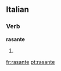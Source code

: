 ==Italian==

===Verb===
'''rasante'''

# {{present participle of|[[rasare#Italian|rasare]]|lang=Italian}}

[[fr:rasante]]
[[pt:rasante]]